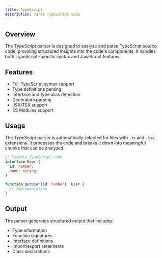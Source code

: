 ```yaml
---
title: TypeScript
description: Parse TypeScript code
---
```


## Overview

The TypeScript parser is designed to analyze and parse TypeScript source code, providing structured insights into the code's components. It handles both TypeScript-specific syntax and JavaScript features.

## Features

- Full TypeScript syntax support
- Type definitions parsing
- Interface and type alias detection
- Decorators parsing
- JSX/TSX support
- ES Modules support

## Usage

The TypeScript parser is automatically selected for files with `.ts` and `.tsx` extensions. It processes the code and breaks it down into meaningful chunks that can be analyzed.

```typescript
// Example TypeScript code
interface User {
  id: number;
  name: string;
}

function getUser(id: number): User {
  // Implementation
}
```

## Output

The parser generates structured output that includes:

- Type information
- Function signatures
- Interface definitions
- Import/export statements
- Class declarations
